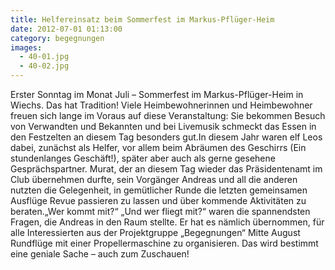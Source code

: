 ```yaml
---
title: Helfereinsatz beim Sommerfest im Markus-Pflüger-Heim
date: 2012-07-01 01:13:00
category: begegnungen
images:
  - 40-01.jpg
  - 40-02.jpg
---
```


Erster Sonntag im Monat Juli – Sommerfest im Markus-Pflüger-Heim in Wiechs. Das hat Tradition! Viele Heimbewohnerinnen und Heimbewohner freuen sich lange im Voraus auf diese Veranstaltung: Sie bekommen Besuch von Verwandten und Bekannten und bei Livemusik schmeckt das Essen in den Festzelten an diesem Tag besonders gut.In diesem Jahr waren elf Leos dabei, zunächst als Helfer, vor allem beim Abräumen des Geschirrs (Ein stundenlanges Geschäft!), später aber auch als gerne gesehene Gesprächspartner. Murat, der an diesem Tag wieder das Präsidentenamt im Club übernehmen durfte, sein Vorgänger Andreas und all die anderen nutzten die Gelegenheit, in gemütlicher Runde die letzten gemeinsamen Ausflüge Revue passieren zu lassen und über kommende Aktivitäten zu beraten.„Wer kommt mit?“ „Und wer fliegt mit?“ waren die spannendsten Fragen, die Andreas in den Raum stellte. Er hat es nämlich übernommen, für alle Interessierten aus der Projektgruppe „Begegnungen“ Mitte August Rundflüge mit einer Propellermaschine zu organisieren. Das wird bestimmt eine geniale Sache – auch zum Zuschauen!
